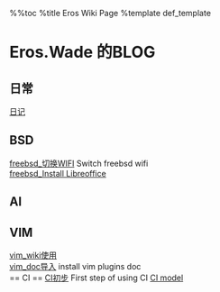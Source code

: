 %%toc
%title Eros Wiki Page
%template def_template

= Eros.Wade 的BLOG =
== 日常 ==
[[diary/diary|日记]]
== BSD ==
[[freebsd_切换WIFI]] Switch freebsd wifi <br>
[[freebsd_Install Libreoffice]]
== AI ==
== VIM ==
[[vim_wiki使用]]<br>
[[vim_doc导入]] install vim plugins doc<br>
== CI ==
[[CI初步]]  First step of using CI
[[CI model]]
